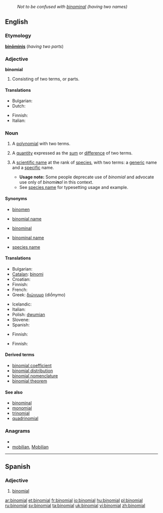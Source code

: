 {{wikipedia|Binominal nomenclature}}
: ''Not to be confused with [[binominal]] (having two names)''
==English==

===Etymology===
{{etyl|la}} '''[[binominis|binōminis]]''' (''having two parts'')

===Adjective===
'''binomial'''

# Consisting of two terms, or parts.

====Translations====
{{trans-top|consisting of two parts}}
* Bulgarian: {{t|bg|двучленен|sc=Cyrl}}
* Dutch: {{t|nl|tweeterm}}
{{trans-mid}}
* Finnish: {{t|fi|kaksiosainen}}
* Italian: {{t-|it|binomiale|m}}
{{trans-bottom}}

===Noun===
{{en-noun}}

# {{algebra}} A [[polynomial]] with two terms.
# {{algebra}} A [[quantity]] expressed as the [[sum]] or [[difference]] of two terms.
# {{context|biology|taxonomy}} A [[scientific name]] at the rank of [[species]], with two terms: a [[generic]] name and a [[specific]] name.
#* '''Usage note:''' Some people deprecate use of ''binomial'' and advocate use only of ''binomi'''n'''al'' in this context.
#* See [[species name]] for typesetting usage and example.

====Synonyms====
* {{context|biology|taxonomy}} [[binomen]]
* {{context|biology|taxonomy}} [[binomial name]]
* {{context|biology|taxonomy}} [[binominal]]
* {{context|biology|taxonomy}} [[binominal name]]
* {{context|biology|taxonomy}} [[species name]]

====Translations====
{{trans-top|algebra: polynomial with two terms}}
* Bulgarian: {{t|bg|двучлен|m|sc=Cyrl}}
* [[Catalan]]: [[binomi]] {{m}}
* Croatian: {{t-|hr|binom|m}}
* Finnish: {{t-|fi|binomi}}
* French: {{t+|fr|binôme|m}}
* Greek: [[διώνυμο]] (diṓnymo) {{m}}
{{trans-mid}}
* Icelandic: {{t|is|tvíliða|f}}
* Italian: {{t+|it|binomio|m}}
* Polish: [[dwumian]] {{m}}
* Slovene: {{t-|sl|binom|m}}
* Spanish: {{t+|es|binomio|m}}
{{trans-bottom}}

{{trans-top|algebra: quantity expressed as sum of two terms}}
* Finnish: {{t-|fi|binomi}}
{{trans-mid}}
{{trans-bottom}}

{{trans-top|scientific name}}
* Finnish: {{t-|fi|tieteellinen nimi}}
{{trans-mid}}
{{trans-bottom}}

====Derived terms====
* [[binomial coefficient]]
* [[binomial distribution]]
* [[binomial nomenclature]]
* [[binomial theorem]]

====See also====
* [[binominal]]
* [[monomial]]
* [[trinomial]]
* [[quadrinomial]]


===Anagrams===
* {{alphagram|abiilmno}}
* [[mobilian#English|mobilian]], [[Mobilian#English|Mobilian]]


----

==Spanish==

===Adjective===
{{es-adj|pl=binomiales}}

# [[#English|binomial]]

[[ar:binomial]]
[[et:binomial]]
[[fr:binomial]]
[[io:binomial]]
[[hu:binomial]]
[[pl:binomial]]
[[ru:binomial]]
[[sv:binomial]]
[[ta:binomial]]
[[uk:binomial]]
[[vi:binomial]]
[[zh:binomial]]